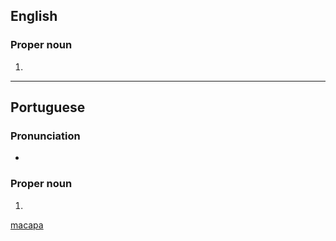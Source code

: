 ==English==

===Proper noun===
{{en-proper noun}}

# {{place|en|municipality/state capital|s/Amapá|c/Brazil}}

[[Category:English terms spelled with Á|macapa]]

----

==Portuguese==

===Pronunciation===
{{pt-IPA}}
* {{hyph|pt|Ma|ca|pá}}

===Proper noun===
{{pt-proper noun}}

# {{place|pt|municipality/state capital|s/Amapá|c/Brazil}}